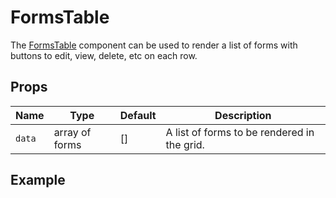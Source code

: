 
<Meta title="Documentation/FormsTable"/>

<style>
  {`
  .sbdocs-wrapper {
    background: #f7f7f7;
  }
  .sbdocs-wrapper .sbdocs-wrapper  {
    background: #fff;
  }
  `}
</style>

# FormsTable

The [FormsTable](https://formio.tsed.io/?path=/story/reactformio-formstable--sandbox) component can be used to render a
list of forms with buttons to edit, view, delete, etc on each row.

## Props

| Name   | Type           | Default | Description                                 |
|--------|----------------|---------|---------------------------------------------|
| `data` | array of forms | []      | A list of forms to be rendered in the grid. |

## Example

<Canvas of={FormsTableStories.Sandbox} />
